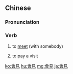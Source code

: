{{also|会見|会见}}
==Chinese==
{{zh-forms|s=会见}}

===Pronunciation===
{{zh-pron
|m=huìjiàn
|c=wui6 gin3
|mn=hōe-kiàn
|cat=v
}}

===Verb===
{{zh-verb}}

# to [[meet]] (with somebody)
#: {{zh-x|他們 之間 的 會見 毫無 結果。|''Their '''meeting''' came to nothing.''}}
# to pay a visit

{{zh-cat|Elementary}}

[[ko:會見]]
[[hu:會見]]
[[mg:會見]]
[[ja:會見]]